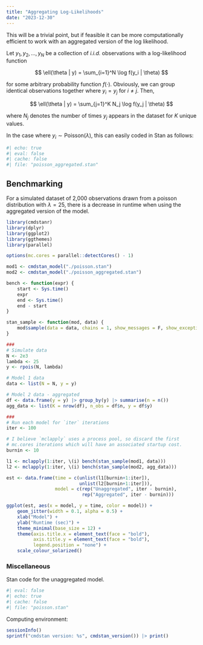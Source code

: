 ```yaml
---
title: "Aggregating Log-Likelihoods"
date: "2023-12-30"
---
```


This will be a trivial point, but if feasible it can be more computationally efficient to work with an aggregated version of the log likelihood.

Let $y_1, y_2, \ldots, y_N$ be a collection of *i.i.d.* observations with a log-likelihood function

$$
\ell(\theta | y) = \sum_{i=1}^N \log f(y_i | \theta)
$$

for some arbitrary probability function $f(\cdot)$. Obviously, we can group identical observations together where $y_i = y_j$ for $i \neq j$. Then,

$$
\ell(\theta | y) = \sum_{j=1}^K N_j \log f(y_j | \theta)
$$

where $N_j$ denotes the number of times $y_j$ appears in the dataset for $K$ unique values.

In the case where $y_i \sim \text{Poisson}\left(\lambda \right)$, this can easily coded in Stan as follows:

```stan
#| echo: true
#| eval: false
#| cache: false
#| file: "poisson_aggregated.stan"
```

## Benchmarking

For a simulated dataset of 2,000 observations drawn from a poisson distribution with $\lambda = 25$, there is a decrease in runtime when using the aggregated version of the model.

```R
library(cmdstanr)
library(dplyr)
library(ggplot2)
library(ggthemes)
library(parallel)

options(mc.cores = parallel::detectCores() - 1)

mod1 <- cmdstan_model("./poisson.stan")
mod2 <- cmdstan_model("./poisson_aggregated.stan")

bench <- function(expr) {
    start <- Sys.time()
    expr
    end <- Sys.time()
    end - start
}

stan_sample <- function(mod, data) {
    mod$sample(data = data, chains = 1, show_messages = F, show_exceptions = F)
}

###
# Simulate data
N <- 2e3
lambda <- 25
y <- rpois(N, lambda)

# Model 1 data
data <- list(N = N, y = y)

# Model 2 data - aggregated
df <- data.frame(y = y) |> group_by(y) |> summarise(n = n())
agg_data <- list(K = nrow(df), n_obs = df$n, y = df$y)

###
# Run each model for `iter` iterations
iter <- 100

# I believe `mclapply` uses a process pool, so discard the first
# mc.cores iterations which will have an associated startup cost.
burnin <- 10

l1 <- mclapply(1:iter, \(i) bench(stan_sample(mod1, data)))
l2 <- mclapply(1:iter, \(i) bench(stan_sample(mod2, agg_data)))

est <- data.frame(time = c(unlist(l1[burnin+1:iter]),
                           unlist(l2[burnin+1:iter])),
                  model = c(rep("Unaggregated", iter - burnin),
                            rep("Aggregated", iter - burnin)))

ggplot(est, aes(x = model, y = time, color = model)) +
    geom_jitter(width = 0.1, alpha = 0.5) +
    xlab("Model") +
    ylab("Runtime (sec)") +
    theme_minimal(base_size = 12) +
    theme(axis.title.x = element_text(face = "bold"),
          axis.title.y = element_text(face = "bold"),
          legend.position = "none") +
    scale_colour_solarized()
```

### Miscellaneous

Stan code for the unaggregated model.

```stan
#| eval: false
#| echo: true
#| cache: false
#| file: "poisson.stan"
```

Computing environment:

```R
sessionInfo()
sprintf("cmdstan version: %s", cmdstan_version()) |> print()
```
